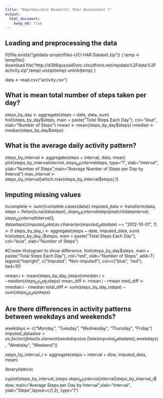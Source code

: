 ---
title: "Reproducible Research: Peer Assessment 1"
output: 
  html_document:
    keep_md: true
---


## Loading and preprocessing the data
if(!file.exists("getdata-projectfiles-UCI HAR Dataset.zip")) {
        temp <- tempfile()
        download.file("http://d396qusza40orc.cloudfront.net/repdata%2Fdata%2Factivity.zip",temp)
        unzip(temp)
        unlink(temp)
}

data <- read.csv("activity.csv")



## What is mean total number of steps taken per day?
steps_by_day <- aggregate(steps ~ date, data, sum)
hist(steps_by_day$steps, main = paste("Total Steps Each Day"), col="blue", xlab="Number of Steps")
rmean <- mean(steps_by_day$steps)
rmedian <- median(steps_by_day$steps)


## What is the average daily activity pattern?
steps_by_interval <- aggregate(steps ~ interval, data, mean)
plot(steps_by_interval$interval,steps_by_interval$steps, type="l", xlab="Interval", ylab="Number of Steps",main="Average Number of Steps per Day by Interval")
max_interval <- steps_by_interval[which.max(steps_by_interval$steps),1]


## Imputing missing values
incomplete <- sum(!complete.cases(data))
imputed_data <- transform(data, steps = ifelse(is.na(data$steps), steps_by_interval$steps[match(data$interval, steps_by_interval$interval)], data$steps))
imputed_data[as.character(imputed_data$date) == "2012-10-01", 1] <- 0
steps_by_day_i <- aggregate(steps ~ date, imputed_data, sum)
hist(steps_by_day_i$steps, main = paste("Total Steps Each Day"), col="blue", xlab="Number of Steps")

#Create Histogram to show difference.
hist(steps_by_day$steps, main = paste("Total Steps Each Day"), col="red", xlab="Number of Steps", add=T)
legend("topright", c("Imputed", "Non-imputed"), col=c("blue", "red"), lwd=10)

rmean.i <- mean(steps_by_day_i$steps)
rmedian.i <- median(steps_by_day_i$steps)
mean_diff <- rmean.i - rmean
med_diff <- rmedian.i - rmedian
total_diff <- sum(steps_by_day_i$steps) - sum(steps_by_day$steps)


## Are there differences in activity patterns between weekdays and weekends?
weekdays <- c("Monday", "Tuesday", "Wednesday", "Thursday", 
              "Friday")
imputed_data$dow = as.factor(ifelse(is.element(weekdays(as.Date(imputed_data$date)),weekdays), "Weekday", "Weekend"))

steps_by_interval_i <- aggregate(steps ~ interval + dow, imputed_data, mean)

library(lattice)

xyplot(steps_by_interval_i$steps ~ steps_by_interval_i$interval|steps_by_interval_i$dow, main="Average Steps per Day by Interval",xlab="Interval", ylab="Steps",layout=c(1,2), type="l")

